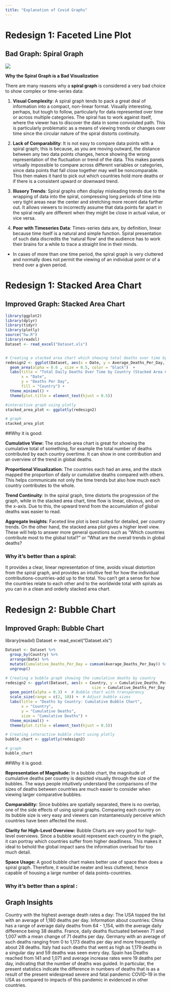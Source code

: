 ```yaml
---
title: "Explanation of Covid Graphs"
---
```


# Redesign 1: Faceted Line Plot

## Bad Graph: Spiral Graph

![](spiral_image.jpg)

**Why the Spiral Graph is a Bad Visualization**

There are many reasons why a **spiral graph** is considered a very bad choice to show complex or time-series data:

1.  **Visual Complexity**: A spiral graph tends to pack a great deal of information into a compact, non-linear format. Visually interesting, perhaps, but tough to follow, particularly for data represented over time or across multiple categories. The spiral has to work against itself, where the viewer has to discover the data in some convoluted path. This is particularly problematic as a means of viewing trends or changes over time since the circular nature of the spiral distorts continuity.

2.  **Lack of Comparability**: It is not easy to compare data points with a spiral graph; this is because, as you are moving outward, the distance between any two data points changes, hence showing the wrong representation of the fluctuation or trend of the data. This makes panels virtually impossible to compare across different variables or categories, since data points that fall close together may well be noncomparable. This then makes it hard to pick out which countries hold more deaths or if there is a consistent upward or downward trend.

3.  **Illusory Trends**: Spiral graphs often display misleading trends due to the wrapping of data into the spiral, compressing long periods of time into very tight areas near the center and stretching more recent data farther out. It allows viewers to incorrectly assume that data points far apart in the spiral really are different when they might be close in actual value, or vice versa.

4.  **Poor with Timeseries Data**: Times-series data are, by definition, linear because time itself is a natural and simple function. Spiral presentation of such data discredits the 'natural flow' and the audience has to work their brains for a while to trace a straight line in their minds.

-   In cases of more than one time period, the spiral graph is very cluttered and normally does not permit the viewing of an individual point or of a trend over a given period.



# Redesign 1: Stacked Area Chart

## Improved Graph: Stacked Area Chart

```r
library(ggplot2)
library(dplyr)
library(tidyr)
library(plotly)
source("hw.R")
library(readxl)
Dataset <- read_excel("Dataset.xls")


# Creating a stacked area chart which showing total deaths over time by country
redesign2 <- ggplot(Dataset, aes(x = Date, y = Average_Deaths_Per_Day, fill = Country)) +
  geom_area(alpha = 0.6 , size = 0.5, color = "black")  +  
  labs(title = "Total Daily Deaths Over Time by Country (Stacked Area Chart)",
       x = "Date", 
       y = "Deaths Per Day",
       fill = "Country") +
  theme_minimal() +
  theme(plot.title = element_text(hjust = 0.5))

#interactive graph using plotly
stacked_area_plot <- ggplotly(redesign2)

# graph
stacked_area_plot

```

##Why it is good:

**Cumulative View:** The stacked-area chart is great for showing the cumulative total of something, for example the total number of deaths contributed by each country overtime. It can show in one contribution and an overview of the trend in global deaths.

**Proportional Visualization**: The countries each had an area, and the stack mapped the proportion of daily or cumulative deaths compared with others. This helps communicate not only the time trends but also how much each country contributes to the whole.

**Trend Continuity**: In the spiral graph, time distorts the progression of the graph, while in the stacked area chart, time flow is linear, obvious, and on the x-axis. Due to this, the upward trend from the accumulation of global deaths was easier to read.

**Aggregate Insights**: Faceted line plot is best suited for detailed, per country trends. On the other hand, the stacked area plot gives a higher level view. These will help to answer more general questions such as "Which countries contribute most to the global total?" or "What are the overall trends in global deaths?

### Why it's better than a spiral:

It provides a clear, linear representation of time, avoids visual distortion from the spiral graph, and provides an intuitive feel for how the individual contributions-countries-add up to the total. You can't get a sense for how the countries relate to each other and to the worldwide total with spirals as you can in a clean and orderly stacked area chart.

# Redesign 2: Bubble Chart

## Improved Graph: Bubble Chart

library(readxl)
Dataset <- read_excel("Dataset.xls")

```r
Dataset <- Dataset %>%
  group_by(Country) %>%
  arrange(Date) %>%
  mutate(Cumulative_Deaths_Per_Day = cumsum(Average_Deaths_Per_Day)) %>%
  ungroup()

# Creating a bubble graph showing the cumulative deaths by country
redesign2 <- ggplot(Dataset, aes(x = Country, y = Cumulative_Deaths_Per_Day, 
                                      size = Cumulative_Deaths_Per_Day, color = Country)) +
  geom_point(alpha = 0.3) +  # Bubble chart with transparency
  scale_size(range = c(2, 10)) +  # Adjust bubble sizes
  labs(title = "Deaths by Country: Cumulative Bubble Chart", 
       x = "Country", 
       y = "Cumulative Deaths",
       size = "Cumulative Deaths") +
  theme_minimal() +
  theme(plot.title = element_text(hjust = 0.5))

# Creating interactive bubble chart using plotly
bubble_chart <- ggplotly(redesign2)

# graph
bubble_chart
```


##Why it is good:

**Representation of Magnitude:** In a bubble chart, the magnitude of cumulative deaths per country is depicted visually through the size of the bubbles. The ways people intuitively understand the comparisons of the sizes of deaths between countries are much easier to consider when viewing larger comparative bubbles.

**Comparability:** Since bubbles are spatially separated, there is no overlap, one of the side effects of using spiral graphs. Comparing each country on its bubble size is very easy and viewers can instantaneously perceive which countries have been affected the most.

**Clarity for High-Level Overview:** Bubble Charts are very good for high-level overviews. Since a bubble would represent each country in the graph, it can portray which countries suffer from higher deadliness. This makes it ideal to behold the global impact sans the information overload for too much detail.

**Space Usage:** A good bubble chart makes better use of space than does a spiral graph. Therefore, it would be neater and less cluttered, hence capable of housing a large number of data points-countries.

### Why it's better than a spiral : 

<!-- The bubble chart shows the relative size much clearer and is much easier to interpret at a glance. While the spiral graph, due to its overlapping points and confusing trends, did not state so clearly that some countries have higher or lower cumulative deaths, the bubble chart does. This clarity in perceived size avoids ambiguity from the shape of the spiral itself. -->


## Graph Insights
Country with the highest average death rates a day: The USA topped the list with an average of 1,180 deaths per day.
Information about countries:
China has a range of average daily deaths from 64 - 1,154, with the average daily difference being 38 deaths.
France, daily deaths fluctuated between 71 and 1,007 with a mean change of 71 deaths per day.
Germany with an average of such deaths ranging from 0 to 1,173 deaths per day and more frequently about 28 deaths.
Italy had such deaths that went as high as 1,179 deaths in a singular day and 59 deaths was seen every day.
Spain has Deaths reached from 141 and 1,071 and average increase rates were 19 deaths per day, indicating that the number of deaths was guided.
In particular, the present statistics indicate the difference in numbers of deaths that is as a result of the present widespread severe and fatal pandemic COVID-19 in the USA as compared to impacts of this pandemic in evidenced in other countries.